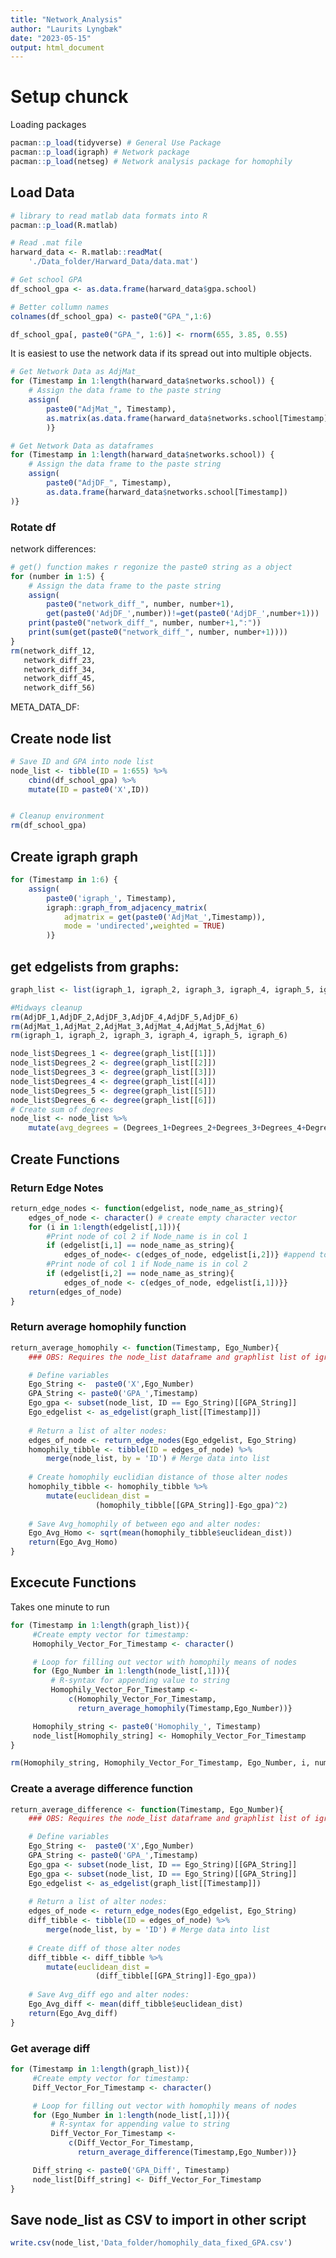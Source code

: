```yaml
---
title: "Network_Analysis"
author: "Laurits Lyngbæk"
date: "2023-05-15"
output: html_document
---
```


# Setup chunck
Loading packages
```r
pacman::p_load(tidyverse) # General Use Package
pacman::p_load(igraph) # Network package
pacman::p_load(netseg) # Network analysis package for homophily
```

## Load Data

```r
# library to read matlab data formats into R
pacman::p_load(R.matlab)
```

```r
# Read .mat file
harward_data <- R.matlab::readMat(
    './Data_folder/Harward_Data/data.mat')
```


```r
# Get school GPA
df_school_gpa <- as.data.frame(harward_data$gpa.school)

# Better collumn names
colnames(df_school_gpa) <- paste0("GPA_",1:6)

df_school_gpa[, paste0("GPA_", 1:6)] <- rnorm(655, 3.85, 0.55)
```



It is easiest to use the network data if its spread out into multiple objects.
```r
# Get Network Data as AdjMat_
for (Timestamp in 1:length(harward_data$networks.school)) {
    # Assign the data frame to the paste string
    assign(
        paste0("AdjMat_", Timestamp),
        as.matrix(as.data.frame(harward_data$networks.school[Timestamp]))
        )}
```

```r
# Get Network Data as dataframes
for (Timestamp in 1:length(harward_data$networks.school)) {
    # Assign the data frame to the paste string
    assign(
        paste0("AdjDF_", Timestamp),
        as.data.frame(harward_data$networks.school[Timestamp])
)}
```

### Rotate df


network differences:
```r
# get() function makes r regonize the paste0 string as a object
for (number in 1:5) {
    # Assign the data frame to the paste string
    assign(
        paste0("network_diff_", number, number+1),
        get(paste0('AdjDF_',number))!=get(paste0('AdjDF_',number+1)))
    print(paste0("network_diff_", number, number+1,":"))
    print(sum(get(paste0("network_diff_", number, number+1))))
}
rm(network_diff_12,
   network_diff_23,
   network_diff_34,
   network_diff_45,
   network_diff_56)
```

META_DATA_DF:

## Create node list
```r
# Save ID and GPA into node list
node_list <- tibble(ID = 1:655) %>% 
    cbind(df_school_gpa) %>% 
    mutate(ID = paste0('X',ID))


# Cleanup environment
rm(df_school_gpa)

```
## Create igraph graph
```r
for (Timestamp in 1:6) {
    assign(
        paste0('igraph_', Timestamp),
        igraph::graph_from_adjacency_matrix(
            adjmatrix = get(paste0('AdjMat_',Timestamp)),
            mode = 'undirected',weighted = TRUE)
        )}

```

## get edgelists from graphs:
```r
graph_list <- list(igraph_1, igraph_2, igraph_3, igraph_4, igraph_5, igraph_6)
```


```r
#Midways cleanup
rm(AdjDF_1,AdjDF_2,AdjDF_3,AdjDF_4,AdjDF_5,AdjDF_6)
rm(AdjMat_1,AdjMat_2,AdjMat_3,AdjMat_4,AdjMat_5,AdjMat_6)
rm(igraph_1, igraph_2, igraph_3, igraph_4, igraph_5, igraph_6)
```




```r
node_list$Degrees_1 <- degree(graph_list[[1]])
node_list$Degrees_2 <- degree(graph_list[[2]])
node_list$Degrees_3 <- degree(graph_list[[3]])
node_list$Degrees_4 <- degree(graph_list[[4]])
node_list$Degrees_5 <- degree(graph_list[[5]])
node_list$Degrees_6 <- degree(graph_list[[6]])
# Create sum of degrees
node_list <- node_list %>% 
    mutate(avg_degrees = (Degrees_1+Degrees_2+Degrees_3+Degrees_4+Degrees_5+Degrees_6)/6)
```






## Create Functions
### Return Edge Notes
```r
return_edge_nodes <- function(edgelist, node_name_as_string){
    edges_of_node <- character() # create empty character vector
    for (i in 1:length(edgelist[,1])){
        #Print node of col 2 if Node_name is in col 1
        if (edgelist[i,1] == node_name_as_string){
            edges_of_node<- c(edges_of_node, edgelist[i,2])} #append to return_vector
        #Print node of col 1 if Node_name is in col 2
        if (edgelist[i,2] == node_name_as_string){
            edges_of_node <- c(edges_of_node, edgelist[i,1])}}
    return(edges_of_node)
}
```



### Return average homophily function
```r
return_average_homophily <- function(Timestamp, Ego_Number){
    ### OBS: Requires the node_list dataframe and graphlist list of igraph-objects to be saved in global environment ###

    # Define variables
    Ego_String <-  paste0('X',Ego_Number)
    GPA_String <- paste0('GPA_',Timestamp)
    Ego_gpa <- subset(node_list, ID == Ego_String)[[GPA_String]]
    Ego_edgelist <- as_edgelist(graph_list[[Timestamp]])
    
    # Return a list of alter nodes:
    edges_of_node <- return_edge_nodes(Ego_edgelist, Ego_String)
    homophily_tibble <- tibble(ID = edges_of_node) %>% 
        merge(node_list, by = 'ID') # Merge data into list
    
    # Create homophily euclidian distance of those alter nodes
    homophily_tibble <- homophily_tibble %>% 
        mutate(euclidean_dist =
                   (homophily_tibble[[GPA_String]]-Ego_gpa)^2)
    
    # Save Avg_homophily of between ego and alter nodes: 
    Ego_Avg_Homo <- sqrt(mean(homophily_tibble$euclidean_dist))
    return(Ego_Avg_Homo)
}

```


## Excecute Functions
Takes one minute to run
```r
for (Timestamp in 1:length(graph_list)){
     #Create empty vector for timestamp:
     Homophily_Vector_For_Timestamp <- character()

     # Loop for filling out vector with homophily means of nodes
     for (Ego_Number in 1:length(node_list[,1])){
         # R-syntax for appending value to string
         Homophily_Vector_For_Timestamp <-
             c(Homophily_Vector_For_Timestamp,
               return_average_homophily(Timestamp,Ego_Number))}

     Homophily_string <- paste0('Homophily_', Timestamp)
     node_list[Homophily_string] <- Homophily_Vector_For_Timestamp
}

rm(Homophily_string, Homophily_Vector_For_Timestamp, Ego_Number, i, number, Timestamp)
```


### Create a average difference function
```r
return_average_difference <- function(Timestamp, Ego_Number){
    ### OBS: Requires the node_list dataframe and graphlist list of igraph-objects to be saved in global environment ###

    # Define variables
    Ego_String <-  paste0('X',Ego_Number)
    GPA_String <- paste0('GPA_',Timestamp)
    Ego_gpa <- subset(node_list, ID == Ego_String)[[GPA_String]]
    Ego_gpa <- subset(node_list, ID == Ego_String)[[GPA_String]]
    Ego_edgelist <- as_edgelist(graph_list[[Timestamp]])
    
    # Return a list of alter nodes:
    edges_of_node <- return_edge_nodes(Ego_edgelist, Ego_String)
    diff_tibble <- tibble(ID = edges_of_node) %>% 
        merge(node_list, by = 'ID') # Merge data into list
    
    # Create diff of those alter nodes
    diff_tibble <- diff_tibble %>% 
        mutate(euclidean_dist =
                   (diff_tibble[[GPA_String]]-Ego_gpa))
    
    # Save Avg_diff ego and alter nodes: 
    Ego_Avg_diff <- mean(diff_tibble$euclidean_dist)
    return(Ego_Avg_diff)
}
```

### Get average diff
```r
for (Timestamp in 1:length(graph_list)){
     #Create empty vector for timestamp:
     Diff_Vector_For_Timestamp <- character()

     # Loop for filling out vector with homophily means of nodes
     for (Ego_Number in 1:length(node_list[,1])){
         # R-syntax for appending value to string
         Diff_Vector_For_Timestamp <-
             c(Diff_Vector_For_Timestamp,
               return_average_difference(Timestamp,Ego_Number))}

     Diff_string <- paste0('GPA_Diff', Timestamp)
     node_list[Diff_string] <- Diff_Vector_For_Timestamp
}


```


## Save node_list as CSV to import in other script
```r
write.csv(node_list,'Data_folder/homophily_data_fixed_GPA.csv')
```









